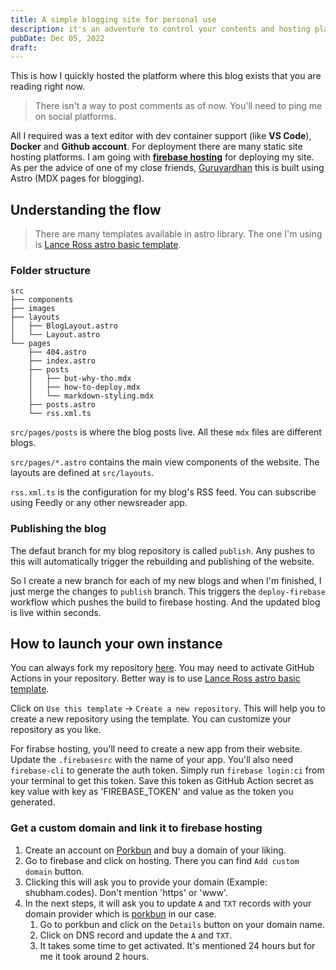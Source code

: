 ```yaml
---
title: A simple blogging site for personal use
description: it's an adventure to control your contents and hosting platforms
pubDate: Dec 05, 2022
draft:
---
```



This is how I quickly hosted the platform where this blog exists that you are reading right now.

> There isn't a way to post comments as of now. You'll need to ping me on social platforms. 

All I required was a text editor with dev container support (like **VS Code**), **Docker** and **Github account**. 
For deployment there are many static site hosting platforms. I am going with **[firebase hosting](https://firebase.google.com/)** for deploying my site.
As per the advice of one of my close friends, [Guruvardhan](https://mobile.twitter.com/guruxkancharla) this is built using Astro (MDX pages for blogging).

## Understanding the flow

> There are many templates available in astro library. The one I'm using is [Lance Ross astro basic template](https://github.com/lancerossdev/astro-basic-blog).

### Folder structure

```
src
├── components
├── images
├── layouts
│   ├── BlogLayout.astro
│   └── Layout.astro
└── pages
    ├── 404.astro
    ├── index.astro
    ├── posts
    │   ├── but-why-tho.mdx
    │   ├── how-to-deploy.mdx
    │   └── markdown-styling.mdx
    ├── posts.astro
    └── rss.xml.ts
```

`src/pages/posts` is where the blog posts live. All these `mdx` files are different blogs.

`src/pages/*.astro` contains the main view components of the website. The layouts are defined at `src/layouts`.

`rss.xml.ts` is the configuration for my blog's RSS feed. You can subscribe using Feedly or any other newsreader app. 

### Publishing the blog

The defaut branch for my blog repository is called `publish`. 
Any pushes to this will automatically trigger the rebuilding and publishing of the website.

So I create a new branch for each of my new blogs and when I'm finished, I just merge the changes to `publish` branch.
This triggers the `deploy-firebase` workflow which pushes the build to firebase hosting. 
And the updated blog is live within seconds.

## How to launch your own instance

You can always fork my repository [here](https://github.com/UnresolvedCold/blog). 
You may need to activate GitHub Actions in your repository.
Better way is to use [Lance Ross astro basic template](https://github.com/lancerossdev/astro-basic-blog).

<BlogImage src={UseGithubTemplate} alt="Lance Ross create repo from template" />

Click on `Use this template` -> `Create a new repository`. This will help you to create a new repository using the template.
You can customize your repository as you like.

For firabse hosting, you'll need to create a new app from their website. Update the `.firebasesrc` with the name of your app. 
You'll also need `firebase-cli` to generate the auth token. Simply run `firebase login:ci` from your terminal to get this token. 
Save this token as GitHub Action secret as key value with key as 'FIREBASE_TOKEN' and value as the token you generated.

### Get a custom domain and link it to firebase hosting

1. Create an account on [Porkbun](porkbun.com) and buy a domain of your liking.
1. Go to firebase and click on hosting. There you can find `Add custom domain` button. 
    <BlogImage src={Firebase} alt="Lance Ross create repo from template" />
1. Clicking this will ask you to provide your domain (Example: shubham.codes). Don't mention 'https' or 'www'.
1. In the next steps, it will ask you to update `A` and `TXT` records with your domain provider which is [porkbun](porkbun.com) in our case.
    1. Go to porkbun and click on the `Details` button on your domain name.
    1. Click on DNS record and update the `A` and `TXT`.
        <BlogImage src={PorkbunDNS} alt="Lance Ross create repo from template" />
    1. It takes some time to get activated. It's mentioned 24 hours but for me it took around 2 hours.  